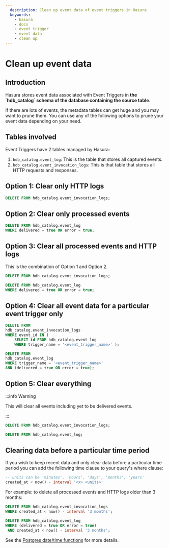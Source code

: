 ```yaml
---
  description: Clean up event data of event triggers in Hasura
  keywords:
    - hasura
    - docs
    - event trigger
    - event data
    - clean up
---
```


# Clean up event data

## Introduction

Hasura stores event data associated with Event Triggers in **the
\`hdb_catalog\` schema of the database containing the source table**.

If there are lots of events, the metadata tables can get huge and you
may want to prune them. You can use any of the following options to
prune your event data depending on your need.

## Tables involved

Event Triggers have 2 tables managed by Hasura:

1.  `hdb_catalog.event_log`: This is the table that stores all captured
    events.
2.  `hdb_catalog.event_invocation_logs`: This is that table that stores
    all HTTP requests and responses.

## Option 1: Clear only HTTP logs

```SQL
DELETE FROM hdb_catalog.event_invocation_logs;
```

## Option 2: Clear only processed events

```SQL
DELETE FROM hdb_catalog.event_log
WHERE delivered = true OR error = true;
```

## Option 3: Clear all processed events and HTTP logs

This is the combination of Option 1 and Option 2.

```SQL
DELETE FROM hdb_catalog.event_invocation_logs;

DELETE FROM hdb_catalog.event_log
WHERE delivered = true OR error = true;
```

## Option 4: Clear all event data for a particular event trigger only

```SQL
DELETE FROM
hdb_catalog.event_invocation_logs
WHERE event_id IN (
    SELECT id FROM hdb_catalog.event_log
    WHERE trigger_name = '<event_trigger_name>' );

DELETE FROM
hdb_catalog.event_log
WHERE trigger_name = '<event_trigger_name>'
AND (delivered = true OR error = true);
```

## Option 5: Clear everything

:::info Warning

This will clear all events including yet to be delivered events.

:::

```SQL
DELETE FROM hdb_catalog.event_invocation_logs;

DELETE FROM hdb_catalog.event_log;
```

## Clearing data before a particular time period

If you wish to keep recent data and only clear data before a particular
time period you can add the following time clause to your query's where
clause:

```SQL
-- units can be 'minutes', 'hours', 'days', 'months', 'years'
created_at < now() - interval '<x> <units>'
```

For example: to delete all processed events and HTTP logs older than 3
months:

```SQL
DELETE FROM hdb_catalog.event_invocation_logs
WHERE created_at < now() - interval '3 months';

DELETE FROM hdb_catalog.event_log
WHERE (delivered = true OR error = true)
 AND created_at < now() - interval '3 months';
```

See the [Postgres date/time functions](https://www.postgresql.org/docs/current/functions-datetime.html)
for more details.
